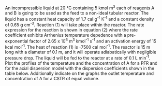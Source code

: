 An incompressible liquid at 20 °C containing 5 kmol m^3^ each of reagents A and B is going to be used as the feed to a non-ideal tubular reactor. The liquid has a constant heat capacity of 1.7 cal g^-1^ K^-1^ and a constant density of 0.65 g cm^-3^. Reaction (1) will take place within the reactor. The rate expression for the reaction is shown in equation (2) where the rate coefficient exhibits Arrhenius temperature depedence with a pre-exponential factor of 2.65 x 10^6^ m^3^ kmol^-1^ s^-1^ and an activation energy of 15 kcal mol^-1^. The heat of reaction (1) is -7500 cal mol^-1^. The reactor is 15 m long with a diameter of 0.1 m, and it will operate adiabatically with negligible pressure drop. The liquid will be fed to the reactor at a rate of 0.1 L min^-1^. Plot the profiles of the temperature and the concentration of A for a PFR and for the axial dispersion model with the dispersion coefficients shown in the table below. Additionally indicate on the graphs the outlet temperature and concentration of A for a CSTR of equal volume.
